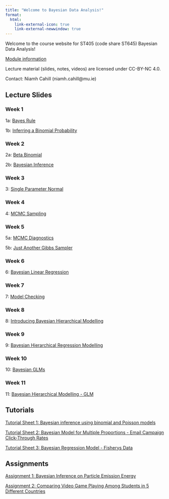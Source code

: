```yaml
---
title: "Welcome to Bayesian Data Analysis!"
format:
  html:
    link-external-icon: true
    link-external-newwindow: true
---
```


Welcome to the course website for ST405 (code share ST645) Bayesian Data Analysis!

[Module information](https://ncahill89.github.io/ST405/0-Information.html)

Lecture material (slides, notes, videos) are licensed under CC-BY-NC 4.0.

Contact: Niamh Cahill (niamh.cahill\@mu.ie)

## Lecture Slides

### Week 1

1a: [Bayes Rule](https://ncahill89.github.io/ST405/1a-BayesRule.html)

1b: [Inferring a Binomial Probability](https://ncahill89.github.io/ST405/1b-InferringBinomialProp.html)

### Week 2

2a: [Beta Binomial](https://ncahill89.github.io/ST405/2a-BetaBinomial.html)

2b: [Bayesian Inference](https://ncahill89.github.io/ST405/2b-BayesianInference.html)

### Week 3

3: [Single Parameter Normal](https://ncahill89.github.io/ST405/3a-SingleParameterNormal.html)

### Week 4

4: [MCMC Sampling](https://ncahill89.github.io/ST405/4-MCMC.html)

### Week 5

5a: [MCMC Diagnostics](https://ncahill89.github.io/ST405/5a-Diagnostics.html)

5b: [Just Another Gibbs Sampler](https://ncahill89.github.io/ST405/5b-JAGS.html)

### Week 6


6: [Bayesian Linear Regression](https://ncahill89.github.io/ST405/6_LR.html)

### Week 7

7: [Model Checking](https://ncahill89.github.io/ST405/7-checking.html)

### Week 8

8: [Introducing Bayesian Hierarchical Modelling](https://ncahill89.github.io/ST405/7-BHM.html)

### Week 9

9: [Bayesian Hierarchical Regression Modelling]()

### Week 10

10: [Bayesian GLMs]()

### Week 11

11: [Bayesian Hierarchical Modelling - GLM]()



## Tutorials

[Tutorial Sheet 1: Bayesian inference using binomial and Poisson models](https://ncahill89.github.io/ST405/Tutorial1.html)

<!-- [Tutorial Sheet 1 Solutions: Bayesian inference using binomial and Poisson models](https://ncahill89.github.io/ST405/Tutorial1_soln.html) -->

[Tutorial Sheet 2: Bayesian Model for Multiple Proportions - Email Campaign Click-Through Rates](https://ncahill89.github.io/ST405/Tutorial2.html)


[Tutorial Sheet 3: Bayesian Regression Model - Fisherys Data](https://ncahill89.github.io/ST405/Tutorial3.html)

## Assignments

[Assignment 1: Bayesian Inference on Particle Emission Energy](https://ncahill89.github.io/ST405/Assignment1.html)

[Assignment 2: Comparing Video Game Playing Among Students in 5 Different Countries](https://ncahill89.github.io/ST405/Assignment2.html)

